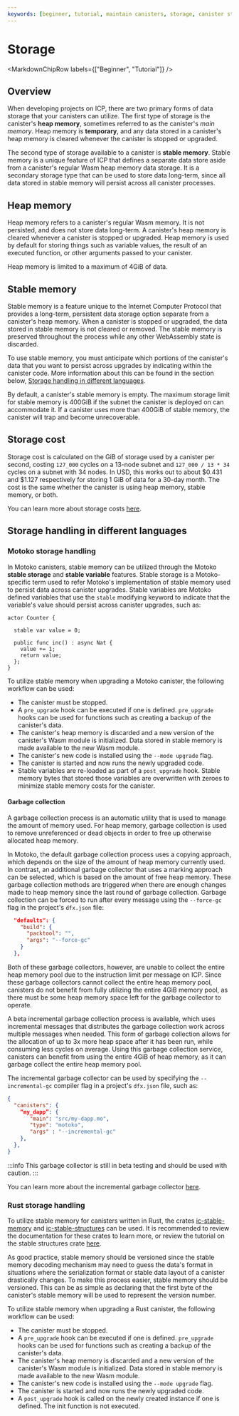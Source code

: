 ```yaml
---
keywords: [beginner, tutorial, maintain canisters, storage, canister storage]
---
```



# Storage

<MarkdownChipRow labels={["Beginner", "Tutorial"]} />

## Overview

When developing projects on ICP, there are two primary forms of data storage that your <GlossaryTooltip>canisters</GlossaryTooltip> can utilize. The first type of storage is the canister's **heap memory**, sometimes referred to as the canister's *main memory*. Heap memory is **temporary**, and any data stored in a canister's heap memory is cleared whenever the canister is stopped or upgraded.

The second type of storage available to a canister is **stable memory**. Stable memory is a unique feature of ICP that  defines a separate data store aside from a canister's regular Wasm heap memory data storage. It is a secondary storage type that can be used to store data long-term, since all data stored in stable memory will persist across all canister processes.

## Heap memory

Heap memory refers to a canister's regular Wasm memory. It is not persisted, and does not store data long-term. A canister's heap memory is cleared whenever a canister is stopped or upgraded. Heap memory is used by default for storing things such as variable values, the result of an executed function, or other arguments passed to your canister.

Heap memory is limited to a maximum of 4GiB of data.

## Stable memory

Stable memory is a feature unique to the Internet Computer Protocol that provides a long-term, persistent data storage option separate from a canister's heap memory. When a canister is stopped or upgraded, the data stored in stable memory is not cleared or removed. The stable memory is preserved throughout the process while any other WebAssembly state is discarded.

To use stable memory, you must anticipate which portions of the canister's data that you want to persist across upgrades by indicating within the canister code. More information about this can be found in the section below, [Storage handling in different languages](#storage-handling-in-different-languages).

By default, a canister's stable memory is empty. The maximum storage limit for stable memory is 400GiB if the <GlossaryTooltip>subnet</GlossaryTooltip> the canister is deployed on can accommodate it. If a canister uses more than 400GiB of stable memory, the canister will trap and become unrecoverable.

## Storage cost

Storage cost is calculated on the GiB of storage used by a canister per second, costing `127_000` <GlossaryTooltip>cycles</GlossaryTooltip> on a 13-node subnet and `127_000 / 13 * 34` cycles on a subnet with 34 nodes. In USD, this works out to about $0.431 and $1.127 respectively for storing 1 GiB of data for a 30-day month. The cost is the same whether the canister is using heap memory, stable memory, or both.

You can learn more about storage costs [here](/docs/current/developer-docs/gas-cost).

## Storage handling in different languages

### Motoko storage handling

In Motoko canisters, stable memory can be utilized through the Motoko **stable storage** and **stable variable** features. Stable storage is a Motoko-specific term used to refer Motoko's implementation of stable memory used to persist data across canister upgrades. Stable variables are Motoko defined variables that use the `stable` modifying keyword to indicate that the variable's value should persist across canister upgrades, such as:

```motoko
actor Counter {

  stable var value = 0;

  public func inc() : async Nat {
    value += 1;
    return value;
  };
}
```

To utilize stable memory when upgrading a Motoko canister, the following workflow can be used:

- The canister must be stopped.
- A `pre_upgrade` hook can be executed if one is defined. `pre_upgrade` hooks can be used for functions such as creating a backup of the canister's data.
- The canister's heap memory is discarded and a new version of the canister's Wasm module is initialized. Data stored in stable memory is made available to the new Wasm module.
- The canister's new code is installed using the `--mode upgrade` flag.
- The canister is started and now runs the newly upgraded code.
- Stable variables are re-loaded as part of a `post_upgrade` hook. Stable memory bytes that stored those variables are overwritten with zeroes to minimize stable memory costs for the canister.

#### Garbage collection

A garbage collection process is an automatic utility that is used to manage the amount of memory used. For heap memory, garbage collection is used to remove unreferenced or dead objects in order to free up otherwise allocated heap memory.

In Motoko, the default garbage collection process uses a copying approach, which depends on the size of the amount of heap memory currently used. In contrast, an additional garbage collector that uses a marking approach can be selected, which is based on the amount of free heap memory. These garbage collection methods are triggered when there are enough changes made to heap memory since the last round of garbage collection. Garbage collection can be forced to run after every message using the `--force-gc` flag in the project's `dfx.json` file:

```json
  "defaults": {
    "build": {
      "packtool": "",
      "args": "--force-gc"
    }
  },
```

Both of these garbage collectors, however, are unable to collect the entire heap memory pool due to the instruction limit per message on ICP. Since these garbage collectors cannot collect the entire heap memory pool, canisters do not benefit from fully utilizing the entire 4GiB memory pool, as there must be some heap memory space left for the garbage collector to operate.

A beta incremental garbage collection process is available, which uses incremental messages that distributes the garbage collection work across multiple messages when needed. This form of garbage collection allows for the allocation of up to 3x more heap space after it has been run, while consuming less cycles on average. Using this garbage collection service, canisters can benefit from using the entire 4GiB of heap memory, as it can garbage collect the entire heap memory pool.

The incremental garbage collector can be used by specifying the `--incremental-gc` compiler flag in a project's `dfx.json` file, such as:

```json
{
  "canisters": {
    “my_dapp”: {
       "main": "src/my-dapp.mo",
       "type": "motoko",
       "args" : "--incremental-gc"
    },
  },
}
```

:::info
This garbage collector is still in beta testing and should be used with caution.
:::

You can learn more about the incremental garbage collector [here](https://github.com/dfinity/motoko/pull/3837).


### Rust storage handling

To utilize stable memory for canisters written in Rust, the crates [ic-stable-memory](https://github.com/seniorjoinu/ic-stable-memory) and [ic-stable-structures](https://github.com/dfinity/stable-structures) can be used. It is recommended to review the documentation for these crates to learn more, or review the tutorial on the stable structures crate [here](https://mmapped.blog/posts/14-stable-structures.html).

As good practice, stable memory should be versioned since the stable memory decoding mechanism may need to guess the data's format in situations where the serialization format or stable data layout of a canister drastically changes. To make this process easier, stable memory should be versioned. This can be as simple as declaring that the first byte of the canister's stable memory will be used to represent the version number.

To utilize stable memory when upgrading a Rust canister, the following workflow can be used:

- The canister must be stopped.
- A `pre_upgrade` hook can be executed if one is defined. `pre_upgrade` hooks can be used for functions such as creating a backup of the canister's data.
- The canister's heap memory is discarded and a new version of the canister's Wasm module is initialized. Data stored in stable memory is made available to the new Wasm module.
- The canister's new code is installed using the `--mode upgrade` flag.
- The canister is started and now runs the newly upgraded code.
- A `post_upgrade` hook is called on the newly created instance if one is defined. The init function is not executed.



